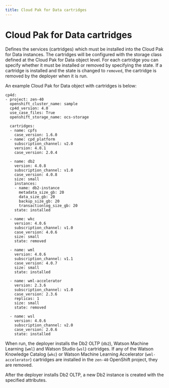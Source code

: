 ```yaml
---
title: Cloud Pak for Data cartridges
---
```


# Cloud Pak for Data cartridges

Defines the services (cartridges) which must be installed into the Cloud Pak for Data instances. The cartridges will be configured with the storage class defined at the Cloud Pak for Data object level. For each cartridge you can specify whether it must be installed or removed by specifying the state. If a cartridge is installed and the state is changed to `removed`, the cartridge is removed by the deployer when it is run.

An example Cloud Pak for Data object with cartridges is below:
```
cp4d:
- project: zen-40
  openshift_cluster_name: sample
  cp4d_version: 4.0
  use_case_files: True
  openshift_storage_name: ocs-storage
  
  cartridges:
  - name: cpfs
    case_version: 1.6.0
  - name: cpd_platform
    subscription_channel: v2.0
    version: 4.0.1
    case_version: 2.0.4

  - name: db2
    version: 4.0.8
    subscription_channel: v1.0
    case_version: 4.0.8
    size: small
    instances:
    - name: db2-instance
      metadata_size_gb: 20
      data_size_gb: 20
      backup_size_gb: 20  
      transactionlog_size_gb: 20
    state: installed

  - name: wkc
    version: 4.0.6
    subscription_channel: v1.0
    case_version: 4.0.6
    size: small
    state: removed

  - name: wml
    version: 4.0.6
    subscription_channel: v1.1
    case_version: 4.0.7
    size: small
    state: installed

  - name: wml-accelerator
    version: 2.3.6
    subscription_channel: v1.0
    case_version: 2.3.6
    replicas: 1
    size: small
    state: removed

  - name: wsl
    version: 4.0.6
    subscription_channel: v2.0
    case_version: 2.0.6
    state: installed
```

When run, the deployer installs the Db2 OLTP (`db2`), Watson Machine Learning (`wml`) and Watson Studio (`wsl`) cartridges. If any of the Watson Knowledge Catalog (`wkc`) or Watson Machine Learning Accelerator (`wml-accelerator`) cartridges are installed in the `zen-40` OpenShift project, they are removed.

After the deployer installs Db2 OLTP, a new Db2 instance is created with the specified attributes.
